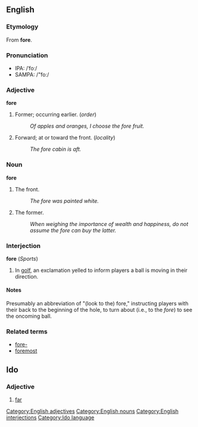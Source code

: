 ==English==
===Etymology===
From {{OE.}} '''fore'''.

===Pronunciation===
*IPA: /ˈfoː/
*SAMPA: /"fo:/

===Adjective===
[[Category:English adjectives]]
'''fore'''
# Former; occurring earlier. (''order'')
#: ''Of apples and oranges, I choose the fore fruit.''
# Forward; at or toward the front. (''locality'')
#: ''The fore cabin is aft.''

===Noun===
[[Category:English nouns]]
'''fore'''
# The front.
#: ''The fore was painted white.''
# The former.
#: ''When weighing the importance of wealth and happiness, do not assume the fore can buy the latter.''

===Interjection===
[[Category:English interjections]]
'''fore''' (''Sports'')
# In [[golf]], an exclamation yelled to inform players a ball is moving in their direction.

====Notes====
Presumably an abbreviation of "(look to the) fore," instructing players with their back to the beginning of the hole, to turn about (i.e., to the ''fore'') to see the oncoming ball.

===Related terms===
*[[fore-]]
*[[foremost]]

==Ido==
[[Category:Ido language]]
===Adjective===
# [[far]]